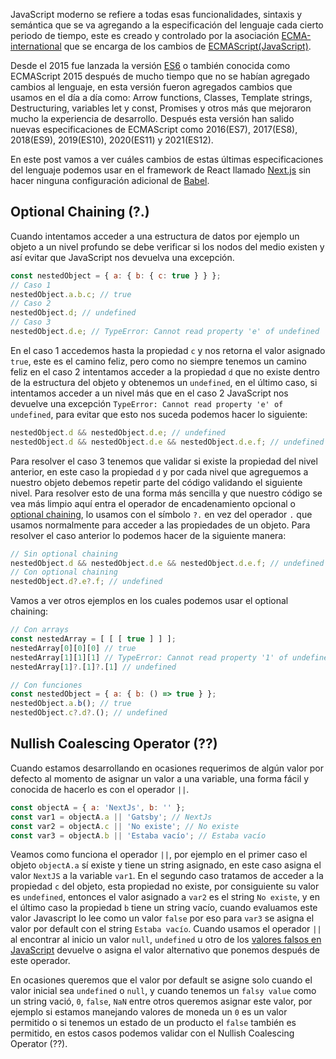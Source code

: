 JavaScript moderno se refiere a todas esas funcionalidades, sintaxis y semántica que se va agregando a la
especificación del lenguaje cada cierto periodo de tiempo, este es creado y controlado por la asociación
[ECMA-international](https://www.ecma-international.org/technical-committees/tc39/) que se encarga de los cambios
de [ECMAScript(JavaScript)](https://www.ecma-international.org/technical-committees/tc39/?tab=general).

Desde el 2015 fue lanzada la versión [ES6](http://es6-features.org/) o también conocida como ECMAScript 2015 después de
mucho tiempo que no se habían agregado cambios al lenguaje, en esta versión fueron agregados cambios que usamos en
el día a día como: Arrow functions, Classes, Template strings, Destructuring, variables let y const, Promises y
otros más que mejoraron mucho la experiencia de desarrollo. Después esta versión han salido nuevas especificaciones de
ECMAScript como 2016(ES7), 2017(ES8), 2018(ES9), 2019(ES10), 2020(ES11) y 2021(ES12).

En este post vamos a ver cuáles cambios de estas últimas especificaciones del lenguaje podemos usar en el framework de
React llamado [Next.js](https://nextjs.org) sin hacer ninguna configuración adicional de [Babel](https://babeljs.io).

## Optional Chaining (?.)

Cuando intentamos acceder a una estructura de datos por ejemplo un objeto a un nivel profundo se debe verificar si los
nodos del medio existen y así evitar que JavaScript nos devuelva una excepción.

```javascript
const nestedObject = { a: { b: { c: true } } };
// Caso 1
nestedObject.a.b.c; // true
// Caso 2
nestedObject.d; // undefined
// Caso 3
nestedObject.d.e; // TypeError: Cannot read property 'e' of undefined
```

En el caso 1 accedemos hasta la propiedad `c` y nos retorna  el valor asignado `true`, este es el camino feliz, pero
como no siempre tenemos un camino feliz en el caso 2 intentamos acceder a la propiedad `d` que no
existe dentro de la estructura del objeto y obtenemos un `undefined`, en el último caso, si intentamos acceder a un nivel
más que en el caso 2 JavaScript nos devuelve una excepción `TypeError: Cannot read property 'e' of undefined`, para
evitar que esto nos suceda podemos hacer lo siguiente:

```javascript
nestedObject.d && nestedObject.d.e; // undefined
nestedObject.d && nestedObject.d.e && nestedObject.d.e.f; // undefined
```
Para resolver el caso 3 tenemos que validar si existe la propiedad del nivel anterior, en este caso la propiedad `d` y
por cada nivel que agreguemos a nuestro objeto debemos repetir parte del código validando el siguiente nivel. Para
resolver esto de una forma más sencilla y que nuestro código se vea más limpio aquí entra el operador de
encadenamiento opcional o [optional chaining](https://github.com/tc39/proposal-optional-chaining), lo usamos con
el símbolo `?.` en vez del operador `.` que usamos normalmente para acceder a las propiedades de un objeto. Para
resolver el caso anterior lo podemos hacer de la siguiente manera:

```javascript
// Sin optional chaining
nestedObject.d && nestedObject.d.e && nestedObject.d.e.f; // undefined
// Con optional chaining
nestedObject.d?.e?.f; // undefined
```

Vamos a ver otros ejemplos en los cuales podemos usar el optional chaining:

```javascript
// Con arrays
const nestedArray = [ [ [ true ] ] ];
nestedArray[0][0][0] // true
nestedArray[1][1][1] // TypeError: Cannot read property '1' of undefined
nestedArray[1]?.[1]?.[1] // undefined

// Con funciones
const nestedObject = { a: { b: () => true } };
nestedObject.a.b(); // true
nestedObject.c?.d?.(); // undefined
```

## Nullish Coalescing Operator (??)

Cuando estamos desarrollando en ocasiones requerimos de algún valor por defecto al momento de asignar un valor a
una variable, una forma fácil y conocida de hacerlo es con el operador `||`.

```javascript
const objectA = { a: 'NextJs', b: '' };
const var1 = objectA.a || 'Gatsby'; // NextJs
const var2 = objectA.c || 'No existe'; // No existe
const var3 = objectA.b || 'Estaba vacío'; // Estaba vacío
```

Veamos como funciona el operador `||`, por ejemplo en el primer caso el objeto `objectA.a` sí existe y tiene
un string asignado, en este caso asigna el valor `NextJS` a la variable `var1`. En el segundo caso tratamos
de acceder a la propiedad `c` del objeto, esta propiedad no existe, por consiguiente su valor es `undefined`, entonces
el valor asignado a `var2` es el string `No existe`, y en el último caso la propiedad `b` tiene un string vacío,
cuando evaluamos este valor Javascript lo lee como un valor `false` por eso para `var3` se asigna el valor por default con
el string `Estaba vacío`. Cuando usamos el operador `||` al encontrar al inicio un valor `null`, `undefined` u otro
de los [valores falsos en JavaScript](https://developer.mozilla.org/en-US/docs/Glossary/Falsy) devuelve o asigna el
valor alternativo que ponemos después de este operador.

En ocasiones queremos que el valor por default se asigne solo cuando el valor inicial sea `undefined` o `null`, y cuando
tenemos un `falsy value` como un string vació, `0`, `false`, `NaN` entre otros queremos asignar este valor, por ejemplo
si estamos manejando valores de moneda un `0` es un valor permitido o si tenemos un estado de un producto el `false`
también es permitido, en estos casos podemos validar con el Nullish Coalescing Operator (??).


